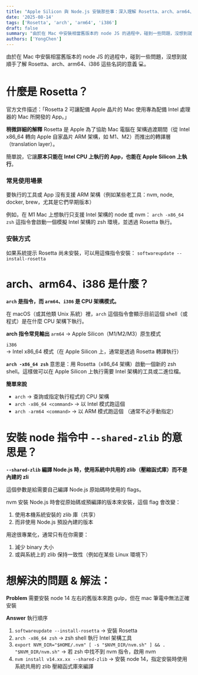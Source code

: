 ```yaml
---
title: "Apple Silicon 與 Node.js 安裝那些事：深入理解 Rosetta、arch、arm64、i386"
date: '2025-08-14'
tags: ['Rosetta', 'arch', 'arm64', 'i386']
draft: false
summary: "由於在 Mac 中安裝相當舊版本的 node JS 的過程中，碰到一些問題，沒想到就順手了解 Rosetta、arch、arm64、i386 這些名詞的意義 💻。"
authors: ['YongChen']
---
```


由於在 Mac 中安裝相當舊版本的 node JS 的過程中，碰到一些問題，沒想到就順手了解 Rosetta、arch、arm64、i386 這些名詞的意義 💻。

# 什麼是 Rosetta？
官方文件描述：「Rosetta 2 可讓配備 Apple 晶片的 Mac 使用專為配備 Intel 處理器的 Mac 所開發的 App。」

**稍微詳細的解釋**
Rosetta 是 Apple 為了協助 Mac 電腦在 架構過渡期間（從 Intel x86_64 轉向 Apple 自家晶片 ARM 架構，如 M1、M2）而推出的轉譯層（translation layer）。

簡單說，它讓**原本只能在 Intel CPU 上執行的 App，也能在 Apple Silicon 上執行**。

### 常見使用場景
要執行的工具或 App 沒有支援 ARM 架構（例如某些老工具：nvm, node, docker, brew，尤其是它們早期版本）

例如，在 M1 Mac 上想執行只支援 Intel 架構的 node 或 nvm：
`arch -x86_64 zsh`
這指令會啟動一個模擬 Intel 架構的 zsh 環境，並透過 Rosetta 執行。

### 安裝方式
如果系統提示 Rosetta 尚未安裝，可以用這條指令安裝：
`softwareupdate --install-rosetta`

# arch、arm64、i386 是什麼？
**`arch` 是指令，而 `arm64`、`i386` 是 CPU 架構模式。**

在 macOS（或其他類 Unix 系統）裡，`arch` 這個指令會顯示目前這個 shell（或程式）是在什麼 CPU 架構下執行。

**arch 指令常見輸出**
`arm64` → Apple Silicon（M1/M2/M3）原生模式

`i386` → Intel x86_64 模式（在 Apple Silicon 上，通常是透過 Rosetta 轉譯執行）



**`arch -x86_64 zsh`**
意思是：用 Rosetta（x86_64 架構）啟動一個新的 zsh shell。這樣做可以在 Apple Silicon 上執行需要 Intel 架構的工具或二進位檔。

**簡單來說**
- `arch` → 查詢或指定執行程式的 CPU 架構
- `arch -x86_64 <command>` → 以 Intel 模式跑這個 <command>
- `arch -arm64 <command>` → 以 ARM 模式跑這個 <command>（通常不必手動指定）

# 安裝 node 指令中 `--shared-zlib` 的意思是？
**`--shared-zlib` 編譯 Node.js 時，使用系統中共用的 zlib（壓縮函式庫）而不是內建的 zli**

這個參數是給需要自己編譯 Node.js 原始碼時使用的 flags。

nvm 安裝 Node.js 時會從原始碼或預編譯的版本來安裝，這個 flag 會改變：
1. 使用本機系統安裝的 zlib 庫（共享）
2. 而非使用 Node.js 預設內建的版本

用途很專業化，通常只有在你需要：

1. 減少 binary 大小
2. 或與系統上的 zlib 保持一致性（例如在某些 Linux 環境下）

# 想解決的問題 & 解法：
**Problem**
需要安裝 node 14 左右的舊版本來跑 gulp，但在 mac 筆電中無法正確安裝

**Answer**
執行順序
1. `softwareupdate --install-rosetta` → 安裝 Rosetta
2. `arch -x86_64 zsh` → zsh shell 執行 Intel 架構工具
3. `export NVM_DIR="$HOME/.nvm"
[ -s "$NVM_DIR/nvm.sh" ] && . "$NVM_DIR/nvm.sh"` → 若 zsh 中找不到 nvm 指令，啟用 nvm
4. `nvm install v14.xx.xx --shared-zlib` → 安裝 node 14，指定安裝時使用系統共用的 zlib 壓縮函式庫來編譯